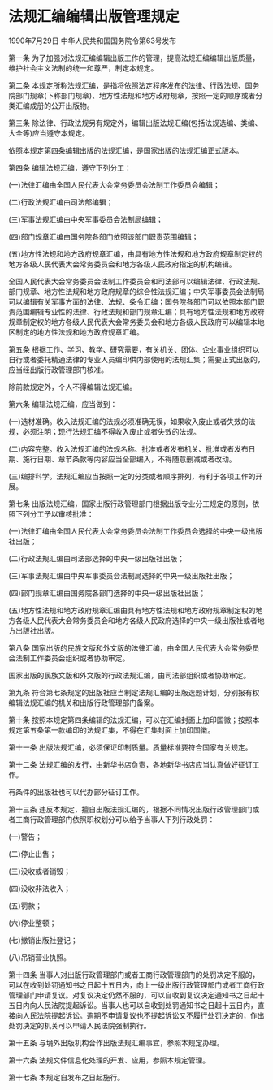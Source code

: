 # 法规汇编编辑出版管理规定

1990年7月29日 中华人民共和国国务院令第63号发布　

  

第一条 为了加强对法规汇编编辑出版工作的管理，提高法规汇编编辑出版质量，维护社会主义法制的统一和尊严，制定本规定。

第二条 本规定所称法规汇编，是指将依照法定程序发布的法律、行政法规、国务院部门规章(下称部门规章)、地方性法规和地方政府规章，按照一定的顺序或者分类汇编成册的公开出版物。

第三条 除法律、行政法规另有规定外，编辑出版法规汇编(包括法规选编、类编、大全等)应当遵守本规定。

依照本规定第四条编辑出版的法规汇编，是国家出版的法规汇编正式版本。

第四条 编辑法规汇编，遵守下列分工：

(一)法律汇编由全国人民代表大会常务委员会法制工作委员会编辑；

(二)行政法规汇编由司法部编辑；

(三)军事法规汇编由中央军事委员会法制局编辑；

(四)部门规章汇编由国务院各部门依照该部门职责范围编辑；

(五)地方性法规和地方政府规章汇编，由具有地方性法规和地方政府规章制定权的地方各级人民代表大会常务委员会和地方各级人民政府指定的机构编辑。

全国人民代表大会常务委员会法制工作委员会和司法部可以编辑法律、行政法规、部门规章、地方性法规和地方政府规章的综合性法规汇编；中央军事委员会法制局可以编辑有关军事方面的法律、法规、条令汇编；国务院各部门可以依照本部门职责范围编辑专业性的法律、行政法规和部门规章汇编；具有地方性法规和地方政府规章制定权的地方各级人民代表大会常务委员会和地方各级人民政府可以编辑本地区制定的地方性法规和地方政府规章汇编。

第五条 根据工作、学习、教学、研究需要，有关机关、团体、企业事业组织可以自行或者委托精通法律的专业人员编印供内部使用的法规汇集；需要正式出版的，应当经出版行政管理部门核准。

除前款规定外，个人不得编辑法规汇编。

第六条 编辑法规汇编，应当做到：

(一)选材准确。收入法规汇编的法规必须准确无误，如果收入废止或者失效的法规，必须注明；现行法规汇编不得收入废止或者失效的法规。

(二)内容完整。收入法规汇编的法规名称、批准或者发布机关、批准或者发布日期、施行日期、章节条款等内容应当全部编入，不得随意删减或者改动。

(三)编排科学。法规汇编应当按照一定的分类或者顺序排列，有利于各项工作的开展。

第七条 出版法规汇编，国家出版行政管理部门根据出版专业分工规定的原则，依照下列分工予以审核批准：

(一)法律汇编由全国人民代表大会常务委员会法制工作委员会选择的中央一级出版社出版；

(二)行政法规汇编由司法部选择的中央一级出版社出版；

(三)军事法规汇编由中央军事委员会法制局选择的中央一级出版社出版；

(四)部门规章汇编由国务院各部门选择的中央一级出版社出版；

(五)地方性法规和地方政府规章汇编由具有地方性法规和地方政府规章制定权的地方各级人民代表大会常务委员会和地方各级人民政府选择的中央一级出版社或者地方出版社出版。

第八条 国家出版的民族文版和外文版的法律汇编，由全国人民代表大会常务委员会法制工作委员会组织或者协助审定。

国家出版的民族文版和外文版的行政法规汇编，由司法部组织或者协助审定。

第九条 符合第七条规定的出版社应当制定法规汇编的出版选题计划，分别报有权编辑法规汇编的机关和出版行政管理部门备案。

第十条 按照本规定第四条编辑的法规汇编，可以在汇编封面上加印国徽；按照本规定第五条第一款编印的法规汇集，不得在汇集封面上加印国徽。

第十一条 出版法规汇编，必须保证印制质量。质量标准要符合国家有关规定。

第十二条 法规汇编的发行，由新华书店负责，各地新华书店应当认真做好征订工作。

有条件的出版社也可以代办部分征订工作。

第十三条 违反本规定，擅自出版法规汇编的，根据不同情况出版行政管理部门或者工商行政管理部门依照职权划分可以给予当事人下列行政处罚：

(一)警告；

(二)停止出售；

(三)没收或者销毁；

(四)没收非法收入；

(五)罚款；

(六)停业整顿；

(七)撤销出版社登记；

(八)吊销营业执照。

第十四条 当事人对出版行政管理部门或者工商行政管理部门的处罚决定不服的，可以在收到处罚通知书之日起十五日内，向上一级出版行政管理部门或者工商行政管理部门申请复议。对复议决定仍然不服的，可以自收到复议决定通知书之日起十五日内向人民法院提起诉讼。当事人也可以自收到处罚通知书之日起十五日内，直接向人民法院提起诉讼。逾期不申请复议也不提起诉讼又不履行处罚决定的，作出处罚决定的机关可以申请人民法院强制执行。

第十五条 与境外出版机构合作出版法规汇编事宜，参照本规定办理。

第十六条 法规文件信息化处理的开发、应用，参照本规定管理。

第十七条 本规定自发布之日起施行。